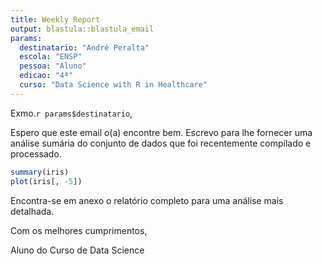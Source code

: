 ```yaml
---
title: Weekly Report
output: blastula::blastula_email
params:
  destinatario: "André Peralta"
  escola: "ENSP"
  pessoa: "Aluno"
  edicao: "4ª"
  curso: "Data Science with R in Healthcare"
--- 
```


Exmo.`r params$destinatario`,

Espero que este email o(a) encontre bem. Escrevo para lhe fornecer uma análise sumária do conjunto de dados que foi recentemente compilado e processado.

```r
summary(iris)
plot(iris[, -5])
```

Encontra-se em anexo o relatório completo para uma análise mais detalhada.

Com os melhores cumprimentos,

Aluno do Curso de Data Science